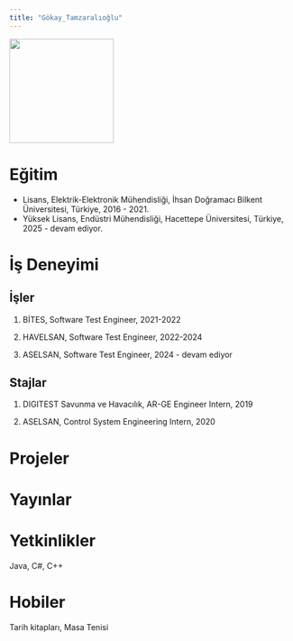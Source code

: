 ```yaml
---
title: "Gökay_Tamzaralıoğlu"
---
```


![](images/gökay.jpg){fig-align="center" width="185"}

# Eğitim

-   Lisans, Elektrik-Elektronik Mühendisliği, İhsan Doğramacı Bilkent Üniversitesi, Türkiye, 2016 - 2021.
-   Yüksek Lisans, Endüstri Mühendisliği, Hacettepe Üniversitesi, Türkiye, 2025 - devam ediyor.

# İş Deneyimi

## İşler

1.  BİTES, Software Test Engineer, 2021-2022

2.  HAVELSAN, Software Test Engineer, 2022-2024

3.  ASELSAN, Software Test Engineer, 2024 - devam ediyor

## Stajlar

1.  DIGITEST Savunma ve Havacılık, AR-GE Engineer Intern, 2019

2.  ASELSAN, Control System Engineering Intern, 2020

# Projeler

# Yayınlar

# Yetkinlikler

Java, C#, C++

# Hobiler

Tarih kitapları, Masa Tenisi
